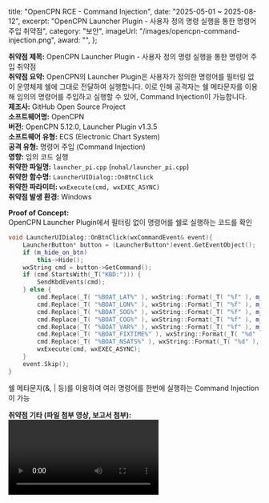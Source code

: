   title: "OpenCPN RCE - Command Injection",
  date: "2025-05-01 ~ 2025-08-12",
  excerpt: "OpenCPN Launcher Plugin - 사용자 정의 명령 실행을 통한 명령어 주입 취약점",
  category: "보안",
  imageUrl: "/images/opencpn-command-injection.png",
  award: "",
};

**취약점 제목:** OpenCPN Launcher Plugin - 사용자 정의 명령 실행을 통한 명령어 주입 취약점  
**취약점 요약:** OpenCPN의 Launcher Plugin은 사용자가 정의한 명령어를 필터링 없이 운영체제 쉘에 그대로 전달하여 실행합니다. 이로 인해 공격자는 쉘 메타문자를 이용해 임의의 명령어를 주입하고 실행할 수 있어, Command Injection이 가능합니다.  
**제조사:** GitHub Open Source Project  
**소프트웨어명:** OpenCPN  
**버전:** OpenCPN 5.12.0, Launcher Plugin v1.3.5   
**소프트웨어 유형:** ECS (Electronic Chart System)  
**공격 유형:** 명령어 주입 (Command Injection)  
**영향:** 임의 코드 실행  
**취약한 파일명:** `launcher_pi.cpp` (`nohal/launcher_pi.cpp`)  
**취약한 함수명:** `LauncherUIDialog::OnBtnClick`  
**취약한 파라미터:** `wxExecute(cmd, wxEXEC_ASYNC)`  
**취약점 발생 환경:** Windows

**Proof of Concept:**  
OpenCPN Launcher Plugin에서 필터링 없이 명령어를 쉘로 실행하는 코드를 확인

```cpp
void LauncherUIDialog::OnBtnClick(wxCommandEvent& event){
    LauncherButton* button = (LauncherButton*)event.GetEventObject();
    if (m_hide_on_btn)
        this->Hide();
    wxString cmd = button->GetCommand();
    if (cmd.StartsWith(_T("KBD:"))) {
        SendKbdEvents(cmd);
    } else {
        cmd.Replace(_T( "%BOAT_LAT%" ), wxString::Format(_T( "%f" ), m_Lat));
        cmd.Replace(_T( "%BOAT_LON%" ), wxString::Format(_T( "%f" ), m_Lon));
        cmd.Replace(_T( "%BOAT_SOG%" ), wxString::Format(_T( "%f" ), m_Sog));
        cmd.Replace(_T( "%BOAT_COG%" ), wxString::Format(_T( "%f" ), m_Cog));
        cmd.Replace(_T( "%BOAT_VAR%" ), wxString::Format(_T( "%f" ), m_Var));
        cmd.Replace(_T( "%BOAT_FIXTIME%" ), wxString::Format(_T( "%d" ), m_FixTime));
        cmd.Replace(_T( "%BOAT_NSATS%" ), wxString::Format(_T( "%d" ), m_nSats));
        wxExecute(cmd, wxEXEC_ASYNC);
    }
    event.Skip();
}
```
쉘 메타문자(&, | 등)를 이용하여 여러 명령어를 한번에 실행하는 Command Injection이 가능

**취약점 기타 (파일 첨부 영상, 보고서 첨부):**  
<Video src="/videos/opencpn-command-injection.mp4"/>    